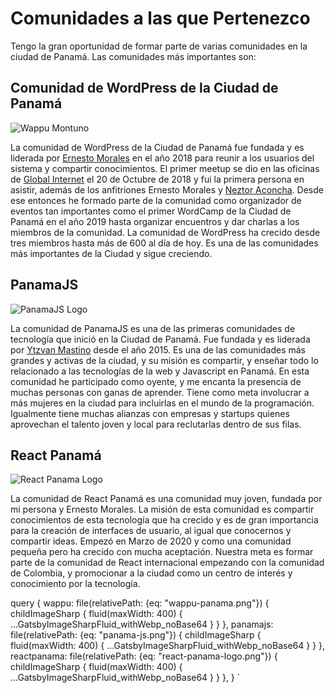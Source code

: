 
# Comunidades a las que Pertenezco

Tengo la gran oportunidad de formar parte de varias comunidades en la ciudad de Panamá. Las comunidades más importantes son:

## Comunidad de WordPress de la Ciudad de Panamá

<Img 
  fluid={props.data.wappu.childImageSharp.fluid}
  className="small-image float-right small-border transparent-shadow"
  alt='Wappu Montuno'
/>

La comunidad de WordPress de la Ciudad de Panamá fue fundada y es liderada por [Ernesto Morales](https://www.linkedin.com/in/ernestomorales/) en el año 2018 para reunir a los usuarios del sistema y compartir conocimientos. El primer meetup se dio en las oficinas de [Global Internet](https://globalinternet.com.pa/) el 20 de Octubre de 2018 y fui la primera persona en asistir, además de los anfitriones Ernesto Morales y [Neztor Aconcha](https://www.linkedin.com/in/neztorweb/). Desde ese entonces he formado parte de la comunidad como organizador de eventos tan importantes como el primer WordCamp de la Ciudad de Panamá en el año 2019 hasta organizar encuentros y dar charlas a los miembros de la comunidad. La comunidad de WordPress ha crecido desde tres miembros hasta más de 600 al día de hoy. Es una de las comunidades más importantes de la Ciudad y sigue creciendo.

## PanamaJS

<Img 
  fluid={props.data.panamajs.childImageSharp.fluid}
  className="small-image float-right small-shadow small-border"
  alt='PanamaJS Logo'
/>

La comunidad de PanamaJS es una de las primeras comunidades de tecnología que inició en la Ciudad de Panamá. Fue fundada y es liderada por [Ytzvan Mastino](https://www.linkedin.com/in/ytzvan/) desde el año 2015. Es una de las comunidades más grandes y activas de la ciudad, y su misión es compartir, y enseñar todo lo relacionado a las tecnologías de la web y Javascript en Panamá. En esta comunidad he participado como oyente, y me encanta la presencia de muchas personas con ganas de aprender. Tiene como meta involucrar a más mujeres en la ciudad para incluirlas en el mundo de la programación. Igualmente tiene muchas alianzas con empresas y startups quienes aprovechan el talento joven y local para reclutarlas dentro de sus filas.

## React Panamá

<Img 
  fluid={props.data.reactpanama.childImageSharp.fluid}
  className="small-image float-right transparent-shadow small-border"
  alt='React Panama Logo'
/>

La comunidad de React Panamá es una comunidad muy joven, fundada por mi persona y Ernesto Morales. La misión de esta comunidad es compartir conocimientos de esta tecnología que ha crecido y es de gran importancia para la creación de interfaces de usuario, al igual que conocernos y compartir ideas. Empezó en Marzo de 2020 y como una comunidad pequeña pero ha crecido con mucha aceptación. Nuestra meta es formar parte de la comunidad de React internacional empezando con la comunidad de Colombia, y promocionar a la ciudad como un centro de interés y conocimiento por la tecnología.


  query {
    wappu: file(relativePath: {eq: "wappu-panama.png"}) {
      childImageSharp {
        fluid(maxWidth: 400) {
          ...GatsbyImageSharpFluid_withWebp_noBase64
        }
      }
    },
    panamajs: file(relativePath: {eq: "panama-js.png"}) {
      childImageSharp {
        fluid(maxWidth: 400) {
          ...GatsbyImageSharpFluid_withWebp_noBase64
        }
      }
    },
    reactpanama: file(relativePath: {eq: "react-panama-logo.png"}) {
      childImageSharp {
        fluid(maxWidth: 400) {
          ...GatsbyImageSharpFluid_withWebp_noBase64
        }
      }
    },
  }
`